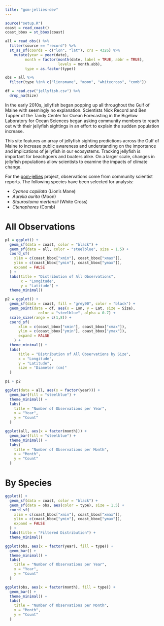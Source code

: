 ```yaml
---
title: "gom-jellies-dev"
---
```


```r
source("setup.R")
coast = read_coast()
coast_bbox = st_bbox(coast)

all = read_obs() %>%
  filter(source == "record") %>%
  st_as_sf(coords = c("lon", "lat"), crs = 4326) %>% 
    mutate(year = year(date),
         month = factor(month(date, label = TRUE, abbr = TRUE),
                        levels = month.abb),
         type = as.factor(type))

obs = all %>%
  filter(type %in% c("lionsmane", "moon", "whitecross", "comb"))

df = read.csv("jellyfish.csv") %>% 
  drop_na(Size)
```

<section>
  <p>
In the early 2010s, jellyfish began popping up all throughout the Gulf of Maine with seemingly no explanation. Scientists Nick Record and Ben Tupper of the Tandy Center for Ocean Forecasting in the Bigelow Laboratory for Ocean Sciences began asking community members to reach out with their jellyfish sightings in an effort to explain the sudden population increase. 
  </p>
  <p>
This site features an array of jellyfish sighting predictions across the Gulf of Maine to increase public awareness and understanding on the importance and implications of jellyfish in our ecosystems. Tracking jellyfish is important for beachgoers and boaters alike. On a larger scale, changes in jellyfish populations allow scientists to examine the impacts of climate change. 
  </p>
  <p>
For the [gom-jellies](https://github.com/BigelowLab/gom-jellies) project, observations come from community scientist reports. The following species have been selected for analysis:

  + *Cyanea capillata* (Lion's Mane)
  + *Aurelia aurita* (Moon)
  + *Staurostoma mertensii* (White Cross)
  + *Ctenophores* (Comb)
  </p>
</section>

# All Observations
```r
p1 = ggplot() +
  geom_sf(data = coast, color = "black") +
  geom_sf(data = all, color = "steelblue", size = 1.5) +
  coord_sf(
    xlim = c(coast_bbox["xmin"], coast_bbox["xmax"]),
    ylim = c(coast_bbox["ymin"], coast_bbox["ymax"]),
    expand = FALSE
  ) +
  labs(title = "Distribution of All Observations",
       x = "Longitude",
       y = "Latitude") + 
  theme_minimal() 

p2 = ggplot() +
  geom_sf(data = coast, fill = "grey90", color = "black") +
  geom_point(data = df, aes(x = Lon, y = Lat, size = Size), 
               color = "steelblue", alpha = 0.7) +
  scale_size(range = c(1,8)) +
  coord_sf(
      xlim = c(coast_bbox["xmin"], coast_bbox["xmax"]),
      ylim = c(coast_bbox["ymin"], coast_bbox["ymax"]),
      expand = FALSE
    ) +
  theme_minimal() +
  labs(
      title = "Distribution of All Observations by Size",
      x = "Longitude",
      y = "Latitude",
      size = "Diameter (cm)"
  )

p1 + p2

```

```r
ggplot(data = all, aes(x = factor(year))) +
  geom_bar(fill = "steelblue") +
  theme_minimal() +
  labs(
    title = "Number of Observations per Year",
    x = "Year",
    y = "Count"
  )

ggplot(all, aes(x = factor(month))) +
  geom_bar(fill = "steelblue") +
  theme_minimal() +
  labs(
    title = "Number of Observations per Month",
    x = "Month",
    y = "Count"
  )
```

# By Species
```r
ggplot() +
  geom_sf(data = coast, color = "black") +
  geom_sf(data = obs, aes(color = type), size = 1.5) +
  coord_sf(
    xlim = c(coast_bbox["xmin"], coast_bbox["xmax"]),
    ylim = c(coast_bbox["ymin"], coast_bbox["ymax"]),
    expand = FALSE
  ) +
  labs(title = "Filtered Distribution") + 
  theme_minimal()

ggplot(obs, aes(x = factor(year), fill = type)) +
  geom_bar() +
  theme_minimal() +
  labs(
    title = "Number of Observations per Year",
    x = "Year",
    y = "Count"
  )

ggplot(obs, aes(x = factor(month), fill = type)) +
  geom_bar() +
  theme_minimal() +
  labs(
    title = "Number of Observations per Month",
    x = "Month",
    y = "Count"
  )

```


